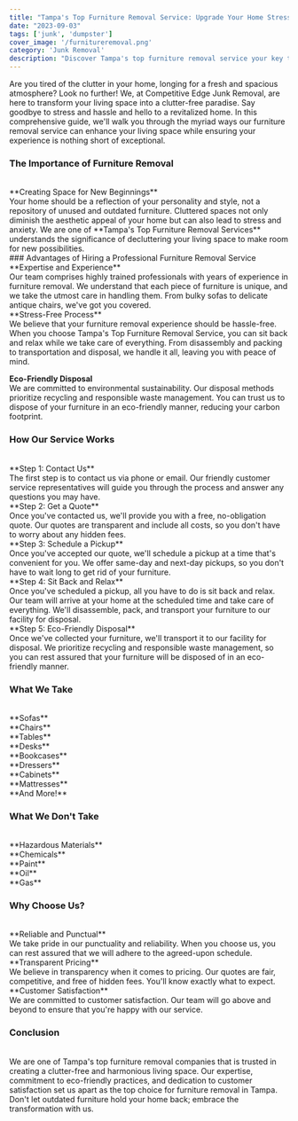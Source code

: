 ```yaml
---
title: "Tampa's Top Furniture Removal Service: Upgrade Your Home Stress-Free"
date: "2023-09-03"
tags: ['junk', 'dumpster']
cover_image: '/furnitureremoval.png'
category: 'Junk Removal'
description: "Discover Tampa's top furniture removal service your key to a stress-free home upgrade. We offer eco-friendly solutions for hassle-free furniture disposal"
---
```


Are you tired of the clutter in your home, longing for a fresh and spacious atmosphere? Look no further! We, at Competitive Edge Junk Removal, are here to transform your living space into a clutter-free paradise. Say goodbye to stress and hassle and hello to a revitalized home. In this comprehensive guide, we'll walk you through the myriad ways our furniture removal service can enhance your living space while ensuring your experience is nothing short of exceptional.
<br/>
### The Importance of Furniture Removal
<br/>
**Creating Space for New Beginnings**
<br/>
Your home should be a reflection of your personality and style, not a repository of unused and outdated furniture. Cluttered spaces not only diminish the aesthetic appeal of your home but can also lead to stress and anxiety. We are one of **Tampa's Top Furniture Removal Services** understands the significance of decluttering your living space to make room for new possibilities.
<br/>
<CustomImage src="https://raw.githubusercontent.com/bwestwood11/junk-removal-blog/main/images/furnitureremoval1.png" alt='furniture removal' priority />
### Advantages of Hiring a Professional Furniture Removal Service
<br/>
**Expertise and Experience**
<br/>
Our team comprises highly trained professionals with years of experience in furniture removal. We understand that each piece of furniture is unique, and we take the utmost care in handling them. From bulky sofas to delicate antique chairs, we've got you covered.
<br/>
**Stress-Free Process**
<br/>
We believe that your furniture removal experience should be hassle-free. When you choose Tampa's Top Furniture Removal Service, you can sit back and relax while we take care of everything. From disassembly and packing to transportation and disposal, we handle it all, leaving you with peace of mind.
<br/>

<CustomImage src="https://raw.githubusercontent.com/bwestwood11/junk-removal-blog/main/images/furnitureremoval2.png" alt='furniture removal' priority />

**Eco-Friendly Disposal**
<br/>
We are committed to environmental sustainability. Our disposal methods prioritize recycling and responsible waste management. You can trust us to dispose of your furniture in an eco-friendly manner, reducing your carbon footprint.

### How Our Service Works
<br/>
**Step 1: Contact Us**
<br/>
The first step is to contact us via phone or email. Our friendly customer service representatives will guide you through the process and answer any questions you may have.
<br/>
**Step 2: Get a Quote**
<br/>
Once you've contacted us, we'll provide you with a free, no-obligation quote. Our quotes are transparent and include all costs, so you don't have to worry about any hidden fees.
<br/>
**Step 3: Schedule a Pickup**
<br/>
Once you've accepted our quote, we'll schedule a pickup at a time that's convenient for you. We offer same-day and next-day pickups, so you don't have to wait long to get rid of your furniture.
<br/>
**Step 4: Sit Back and Relax**
<br/>
Once you've scheduled a pickup, all you have to do is sit back and relax. Our team will arrive at your home at the scheduled time and take care of everything. We'll disassemble, pack, and transport your furniture to our facility for disposal.
<br/>
**Step 5: Eco-Friendly Disposal**
<br/>
Once we've collected your furniture, we'll transport it to our facility for disposal. We prioritize recycling and responsible waste management, so you can rest assured that your furniture will be disposed of in an eco-friendly manner.
<br/>

### What We Take
<br/>
**Sofas**
<br/>
**Chairs**
<br/>
**Tables**
<br/>
**Desks**
<br/>
**Bookcases**
<br/>
**Dressers**
<br/>
**Cabinets**
<br/>
**Mattresses**
<br/>
**And More!**
<br/>

### What We Don't Take
<br/>
**Hazardous Materials**
<br/>
**Chemicals**
<br/>
**Paint**
<br/>
**Oil**
<br/>
**Gas**
<br/>

### Why Choose Us?
<br/>
**Reliable and Punctual**
<br/>
We take pride in our punctuality and reliability. When you choose us, you can rest assured that we will adhere to the agreed-upon schedule.
<br/>
**Transparent Pricing**
<br/>
We believe in transparency when it comes to pricing. Our quotes are fair, competitive, and free of hidden fees. You'll know exactly what to expect.
<br/>
**Customer Satisfaction**
<br/>
We are committed to customer satisfaction. Our team will go above and beyond to ensure that you're happy with our service.
<br/>

### Conclusion
<br/>
We are one of Tampa's top furniture removal companies that is trusted in creating a clutter-free and harmonious living space. Our expertise, commitment to eco-friendly practices, and dedication to customer satisfaction set us apart as the top choice for furniture removal in Tampa. Don't let outdated furniture hold your home back; embrace the transformation with us.
